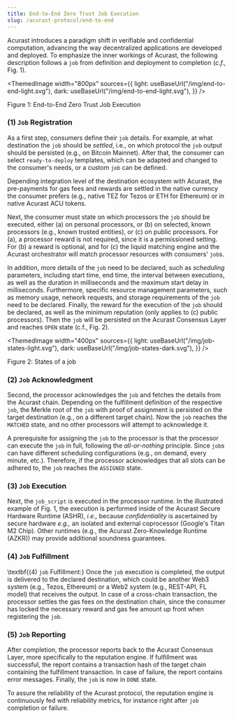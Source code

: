 ```yaml
---
title: End-to-End Zero Trust Job Execution
slug: /acurast-protocol/end-to-end
---
```



Acurast introduces a paradigm shift in verifiable and confidential computation, advancing the way decentralized applications are developed and deployed. To emphasize the inner workings of Acurast, the following description follows a `job` from definition and deployment to completion (*c.f.,* Fig. 1).


<ThemedImage
  width="800px"
  sources={{
    light: useBaseUrl("/img/end-to-end-light.svg"),
    dark: useBaseUrl("/img/end-to-end-light.svg"),
  }}
/>
<p style={{color: "gray", fontSize: "small" }}>Figure 1: End-to-End Zero Trust Job Execution </p>

### (1) ``Job`` Registration
As a first step, consumers define their `job` details. For example, at what destination the `job` should be *settled*, i.e., on which protocol the `job` output should be persisted (e.g., on Bitcoin Mainnet). After that, the consumer can select `ready-to-deploy` templates, which can be adapted and changed to the consumer's needs, or a custom `job` can be defined. 

Depending integration level of the destination ecosystem with Acurast, the pre-payments for gas fees and rewards are settled in the native currency the consumer prefers (e.g., native TEZ for Tezos or ETH for Ethereum) or in native Acurast ACU tokens. 

Next, the consumer must state on which processors the `job` should be executed, either (a) on personal processors, or (b) on selected, known processors (e.g., known trusted entities), or (c) on public processors. For (a), a processor reward is not required, since it is a permissioned setting. For (b) a reward is optional, and for (c) the liquid matching engine and the Acurast orchestrator will match processor resources with consumers' `job`s.

In addition, more details of the `job` need to be declared, such as  *scheduling* parameters, including start time, end time, the interval between executions, as well as the duration in milliseconds and the maximum start delay in milliseconds. Furthermore, specific resource management parameters, such as memory usage, network requests, and storage requirements of the `job` need to be declared. Finally, the reward for the execution of the `job` should be declared, as well as the minimum reputation (only applies to (c) public processors). Then the `job` will be persisted on the Acurast Consensus Layer and reaches `OPEN` state (c.f., Fig. 2).

<ThemedImage
  width="400px"
  sources={{
    light: useBaseUrl("/img/job-states-light.svg"),
    dark: useBaseUrl("/img/job-states-dark.svg"),
  }}
/>

<p style={{color: "gray", fontSize: "small" }}>Figure 2: States of a job </p>

### (2) `Job` Acknowledgment
Second, the processor acknowledges the `job` and fetches the details from the Acurast chain. Depending on the fulfillment definition of the respective `job`, the Merkle root of the `job` with proof of assignment is persisted on the target destination (e.g., on a different target chain). Now the `job` reaches the `MATCHED` state, and no other processors will attempt to acknowledge it. 

A prerequisite for assigning the `job` to the processor is that the processor can execute the `job` in full, following the *all-or-nothing* principle. Since `job`s can have different scheduling configurations (e.g., on demand, every minute, etc.). Therefore, if the processor acknowledges that all slots can be adhered to, the `job` reaches the `ASSIGNED` state.

### (3) `Job` Execution
Next, the `job_script` is executed in the processor runtime. In the illustrated example of Fig. 1, the execution is performed inside of the Acurast Secure Hardware Runtime (ASHR), *i.e.,* because *confidentiality* is ascertained by secure hardware *e.g.,* an isolated and external coprocessor (Google's Titan M2 Chip). Other runtimes (e.g., the Acurast Zero-Knowledge Runtime (AZKR)) may provide additional soundness guarantees.

### (4) `Job` Fulfillment
\textbf{(4) `job` Fulfillment:} Once the `job` execution is completed, the output is delivered to the declared destination, which could be another Web3 system (e.g., Tezos, Ethereum) or a Web2 system (e.g., REST-API, FL model) that receives the output. In case of a cross-chain transaction, the processor settles the gas fees on the destination chain, since the consumer has locked the necessary reward and gas fee amount up front when registering the `job`.

### (5) `Job` Reporting
After completion, the processor reports back to the Acurast Consensus Layer, more specifically to the reputation engine. If fulfillment was successful, the report contains a transaction hash of the target chain containing the fulfillment transaction. In case of failure, the report contains error messages. Finally, the `job` is now in `DONE` state.

To assure the reliability of the Acurast protocol, the reputation engine is continuously fed with reliability metrics, for instance right after `job` completion or failure. 
